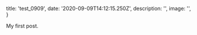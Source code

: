 
  title: 'test_0909',
  date: '2020-09-09T14:12:15.250Z',
  description: '',
  image: '',
}

My first post.











